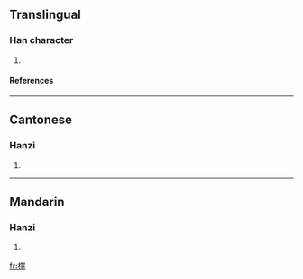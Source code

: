==Translingual==
===Han character===
{{Han char|rn=75|rad=木|as=13|sn=17|four=4694<sub>1</sub>|canj=木田中十 (DWLJ)}}
# {{defn|Han|sort=木13}}
====References====
{{Han ref|kx=0557.180|dkj=15683|dj=0946.240|hdz=21301.180|uh=6AA1|ud=27297|bh=ECFA|bd=60666}}

----
==Cantonese==
===Hanzi===
{{yue-hanzi|jyut=|y=jaak6}}
# {{defn|Cantonese}}

----
==Mandarin==
===Hanzi===
{{cmn-hanzi|pin=[[shì]] ([[shi4]]), [[zhè]] ([[zhe4]])|wg=shih<sup>4</sup>, che<sup>4</sup>}}
# {{defn|Mandarin}}

[[fr:檡]]